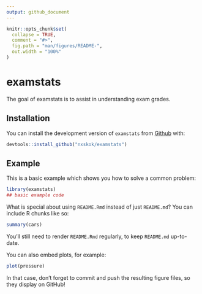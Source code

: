 ```yaml
---
output: github_document
---
```


<!-- README.md is generated from README.Rmd. Please edit that file -->

```r
knitr::opts_chunk$set(
  collapse = TRUE,
  comment = "#>",
  fig.path = "man/figures/README-",
  out.width = "100%"
)
```

# examstats

<!-- badges: start -->
<!-- badges: end -->

The goal of examstats is to assist in understanding exam grades.

## Installation

You can install the development version of `examstats` from [Github](https://github.com/nxskok/examstats) with:

``` r
devtools::install_github("nxskok/examstats")
```

## Example

This is a basic example which shows you how to solve a common problem:

```r
library(examstats)
## basic example code
```

What is special about using `README.Rmd` instead of just `README.md`? You can include R chunks like so:

```r
summary(cars)
```

You'll still need to render `README.Rmd` regularly, to keep `README.md` up-to-date.

You can also embed plots, for example:

```r
plot(pressure)
```

In that case, don't forget to commit and push the resulting figure files, so they display on GitHub!
